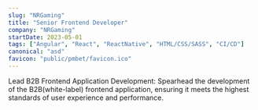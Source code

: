 ```yaml
---
slug: "NRGaming"
title: "Senior Frontend Developer"
company: "NRGaming"
startDate: 2023-05-01
tags: ["Angular", "React", "ReactNative", "HTML/CSS/SASS", "CI/CD"]
canonical: "asd"
favicon: "public/pmbet/favicon.ico"
---
```


Lead B2B Frontend Application Development: Spearhead the development of the B2B(white-label) frontend application, ensuring it meets the highest standards of user experience and performance.

